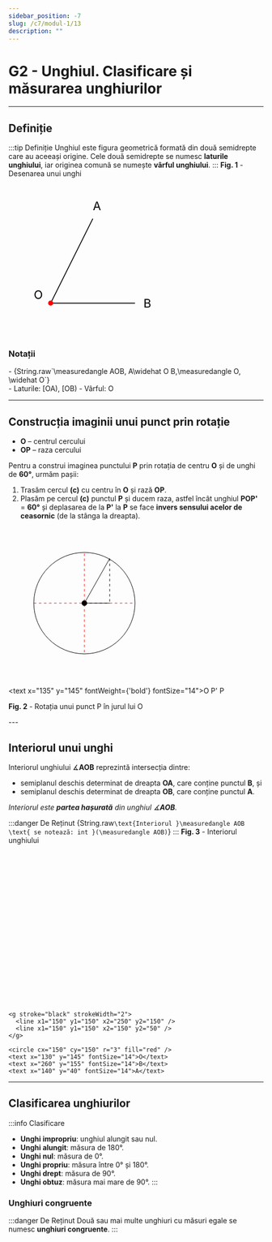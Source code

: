 ```yaml
---
sidebar_position: -7
slug: /c7/modul-1/13
description: ""
---
```




# G2 - Unghiul. Clasificare și măsurarea unghiurilor
---
## Definiție

:::tip Definiție
Unghiul este figura geometrică formată din două semidrepte care au aceeași origine. Cele două semidrepte se numesc **laturile unghiului**, iar originea comună se numește **vârful unghiului**.
:::
 **Fig. 1** - Desenarea unui unghi
<div style={{ display: 'flex', flexDirection: 'column', alignItems: 'left' }}>
<svg width="500" height="300" viewBox="100 50 300 100">
  <g stroke="black" strokeWidth="2">
    <line x1="150" y1="150" x2="250" y2="150" />
    <line x1="150" y1="150" x2="200" y2="50" />
  </g>
  <circle cx="150" cy="150" r="3" fill="red" />
  <text x="130" y="145" fontSize="14">O</text>
  <text x="260" y="155" fontSize="14">B</text>
  <text x="200" y="40" fontSize="14">A</text>
</svg>
</div>

### Notații
<div style={{ display: 'flex' }}>
- <Katex>{String.raw`\measuredangle AOB, A\widehat O B,\measuredangle O, \widehat O`}</Katex>
</div>
- Laturile: [OA), [OB)
- Vârful: O

---

## Construcția imaginii unui punct prin rotație

- **O** – centrul cercului  
- **OP** – raza cercului  

Pentru a construi imaginea punctului **P** prin rotația de centru **O** și de unghi de **60°**, urmăm pașii:

1. Trasăm cercul **(c)** cu centru în **O** și rază **OP**.
2. Plasăm pe cercul **(c)** punctul **P** și ducem raza, astfel încât unghiul **POP'** = **60°** și deplasarea de la **P'** la **P** se face **invers sensului acelor de ceasornic** (de la stânga la dreapta).


<div style={{ display: 'flex', flexDirection: 'column', alignItems: 'center' }}>
<svg width="300" height="300" viewBox="0 0 300 300">
<g stroke="red" strokeWidth="2" stroke-dasharray="5,5">
    <line x1="150" y1="52" x2="150" y2="250" />
    <line x1="50" y1="150" x2="250" y2="150" />
    <line x1="200" y1="62" x2="200" y2="150" stroke="black"/>
  </g>
  <g stroke="black" strokeWidth="2">
    <circle cx="150" cy="150" r="100" fill="none" />
    <circle cx="150" cy="150" r="5" fill="black" />
    <line x1="150" y1="150" x2="200" y2="150" />
    <line x1="150" y1="150" x2="200" y2="62" />
  </g>
  
  <text x="135" y="145" fontWeight={'bold'} fontSize="14">O</text>
  <text x="200" y="175" fontSize="14">P'</text>
  <text x="200" y="40" fontSize="14">P</text>
</svg>
<p><strong>Fig. 2</strong> - Rotația unui punct P în jurul lui O</p>
</div>
---

## Interiorul unui unghi

Interiorul unghiului ∡**AOB** reprezintă intersecția dintre:

- semiplanul deschis determinat de dreapta **OA**, care conține punctul **B**, și  
- semiplanul deschis determinat de dreapta **OB**, care conține punctul **A**.

*Interiorul este **partea hașurată** din unghiul ∡**AOB**.*

:::danger De Reținut
<Katex>{String.raw`\text{Interiorul }\measuredangle AOB \text{ se notează: int }(\measuredangle AOB)`}</Katex>
:::
 **Fig. 3** - Interiorul unghiului
<div style={{ display: 'flex', flexDirection: 'column', alignItems: 'left' }}>
  <svg width="500" height="300" viewBox="100 50 300 100">
    <g stroke="red" strokeWidth="1">
      {
        Array.from({ length: 50 }, (_, i) => {
          const angle = 0 + (Math.PI / 2) * (i / 50); // între 0° și 90°
          const x1 = 150 + 30 * Math.cos(angle);
          const y1 = 150 - 30 * Math.sin(angle);
          const x2 = 150 + 100 * Math.cos(angle);
          const y2 = 150 - 100 * Math.sin(angle);
          return <line key={i} x1={x1} y1={y1} x2={x2} y2={y2} />;
        })
      }
    </g>

    <g stroke="black" strokeWidth="2">
      <line x1="150" y1="150" x2="250" y2="150" />
      <line x1="150" y1="150" x2="150" y2="50" />
    </g>

    <circle cx="150" cy="150" r="3" fill="red" />
    <text x="130" y="145" fontSize="14">O</text>
    <text x="260" y="155" fontSize="14">B</text>
    <text x="140" y="40" fontSize="14">A</text>
  </svg>
</div>

---


## Clasificarea unghiurilor

:::info Clasificare
- **Unghi impropriu**: unghiul alungit sau nul.
- **Unghi alungit**: măsura de 180°.
- **Unghi nul**: măsura de 0°.
- **Unghi propriu**: măsura între 0° și 180°.
- **Unghi drept**: măsura de 90°.
- **Unghi obtuz**: măsura mai mare de 90°.
:::

### Unghiuri congruente

:::danger De Reținut
Două sau mai multe unghiuri cu măsuri egale se numesc **unghiuri congruente**.
:::


